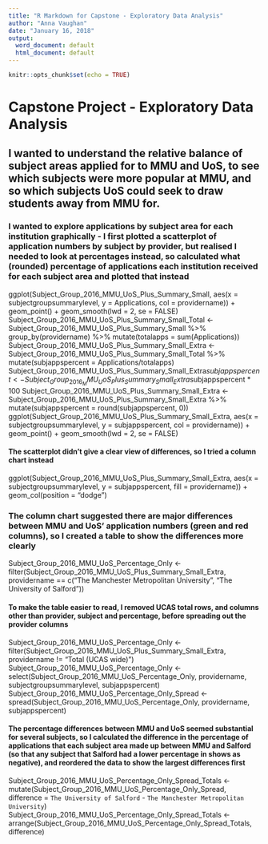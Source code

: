 ```yaml
---
title: "R Markdown for Capstone - Exploratory Data Analysis"
author: "Anna Vaughan"
date: "January 16, 2018"
output:
  word_document: default
  html_document: default
---
```


```r
knitr::opts_chunk$set(echo = TRUE)
```

# Capstone Project - Exploratory Data Analysis

## I wanted to understand the relative balance of subject areas applied for to MMU and UoS, to see which subjects were more popular at MMU, and so which subjects UoS could seek to draw students away from MMU for.


### I wanted to explore applications by subject area for each institution graphically - I first plotted a scatterplot of application numbers by subject by provider, but realised I needed to look at percentages instead, so calculated what (rounded) percentage of applications each institution received for each subject area and plotted that instead
ggplot(Subject_Group_2016_MMU_UoS_Plus_Summary_Small, aes(x = subjectgroupsummarylevel, y = Applications, col = providername)) + geom_point() + geom_smooth(lwd = 2, se = FALSE)
Subject_Group_2016_MMU_UoS_Plus_Summary_Small_Total <- Subject_Group_2016_MMU_UoS_Plus_Summary_Small %>% group_by(providername) %>% mutate(totalapps = sum(Applications))
Subject_Group_2016_MMU_UoS_Plus_Summary_Small_Extra <- Subject_Group_2016_MMU_UoS_Plus_Summary_Small_Total %>% mutate(subjappspercent = Applications/totalapps)
Subject_Group_2016_MMU_UoS_Plus_Summary_Small_Extra$subjappspercent <- Subject_Group_2016_MMU_UoS_Plus_Summary_Small_Extra$subjappspercent * 100
Subject_Group_2016_MMU_UoS_Plus_Summary_Small_Extra <- Subject_Group_2016_MMU_UoS_Plus_Summary_Small_Extra %>% mutate(subjappspercent = round(subjappspercent, 0))
ggplot(Subject_Group_2016_MMU_UoS_Plus_Summary_Small_Extra, aes(x = subjectgroupsummarylevel, y = subjappspercent, col = providername)) + geom_point() + geom_smooth(lwd = 2, se = FALSE)


#### The scatterplot didn't give a clear view of differences, so I tried a column chart instead
ggplot(Subject_Group_2016_MMU_UoS_Plus_Summary_Small_Extra, aes(x = subjectgroupsummarylevel, y = subjappspercent, fill = providername)) + geom_col(position = "dodge")

### The column chart suggested there are major differences between MMU and UoS' application numbers (green and red columns), so I created a table to show the differences more clearly
Subject_Group_2016_MMU_UoS_Percentage_Only <- filter(Subject_Group_2016_MMU_UoS_Plus_Summary_Small_Extra, providername == c("The Manchester Metropolitan University", "The University of Salford"))

#### To make the table easier to read, I removed UCAS total rows, and columns other than provider, subject and percentage, before spreading out the provider columns
Subject_Group_2016_MMU_UoS_Percentage_Only <- filter(Subject_Group_2016_MMU_UoS_Plus_Summary_Small_Extra, providername != "Total (UCAS wide)")
Subject_Group_2016_MMU_UoS_Percentage_Only <- select(Subject_Group_2016_MMU_UoS_Percentage_Only, providername, subjectgroupsummarylevel, subjappspercent)
Subject_Group_2016_MMU_UoS_Percentage_Only_Spread <- spread(Subject_Group_2016_MMU_UoS_Percentage_Only, providername, subjappspercent)

#### The percentage differences between MMU and UoS seemed substantial for several subjects, so I calculated the difference in the percentage of applications that each subject area made up between MMU and Salford (so that any subject that Salford had a lower percentage in shows as negative), and reordered the data to show the largest differences first
Subject_Group_2016_MMU_UoS_Percentage_Only_Spread_Totals <- mutate(Subject_Group_2016_MMU_UoS_Percentage_Only_Spread, difference = `The University of Salford` - `The Manchester Metropolitan University`)
Subject_Group_2016_MMU_UoS_Percentage_Only_Spread_Totals <- arrange(Subject_Group_2016_MMU_UoS_Percentage_Only_Spread_Totals, difference)